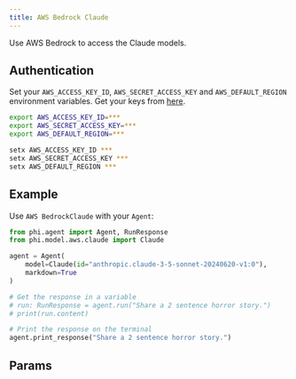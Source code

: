 ```yaml
---
title: AWS Bedrock Claude
---
```


Use AWS Bedrock to access the Claude models.

## Authentication

Set your `AWS_ACCESS_KEY_ID`, `AWS_SECRET_ACCESS_KEY` and `AWS_DEFAULT_REGION` environment variables. Get your keys from [here](https://us-west-2.console.aws.amazon.com/bedrock/home?region=us-west-2#/models).

<CodeGroup>

```bash Mac
export AWS_ACCESS_KEY_ID=***
export AWS_SECRET_ACCESS_KEY=***
export AWS_DEFAULT_REGION=***
```

```bash Windows
setx AWS_ACCESS_KEY_ID ***
setx AWS_SECRET_ACCESS_KEY ***
setx AWS_DEFAULT_REGION ***
```

</CodeGroup>

## Example

Use `AWS BedrockClaude` with your `Agent`:

<CodeGroup>

```python agent.py
from phi.agent import Agent, RunResponse
from phi.model.aws.claude import Claude

agent = Agent(
    model=Claude(id="anthropic.claude-3-5-sonnet-20240620-v1:0"),
    markdown=True
)

# Get the response in a variable
# run: RunResponse = agent.run("Share a 2 sentence horror story.")
# print(run.content)

# Print the response on the terminal
agent.print_response("Share a 2 sentence horror story.")
```

</CodeGroup>

## Params

<Snippet file="model-aws-params.mdx" />
